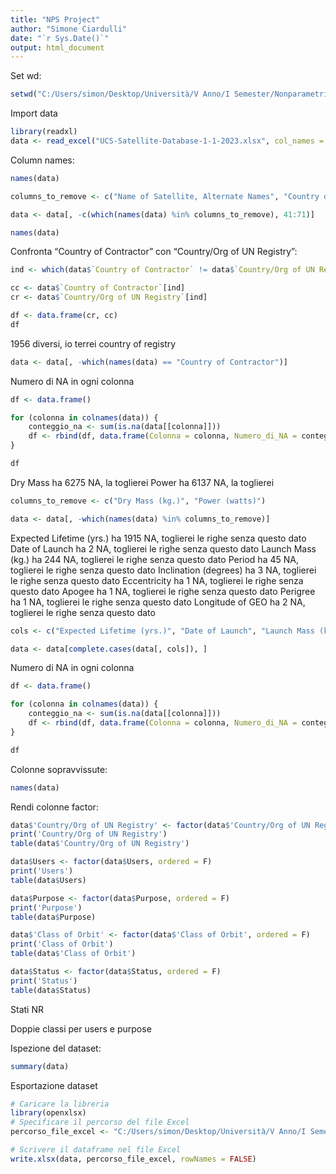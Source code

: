 ---
title: "NPS Project"
author: "Simone Ciardulli"
date: "`r Sys.Date()`"
output: html_document
---

Set wd:
```{r}
setwd("C:/Users/simon/Desktop/Università/V Anno/I Semester/Nonparametric Statistics/Project")
```

Import data
```{r}
library(readxl)
data <- read_excel("UCS-Satellite-Database-1-1-2023.xlsx", col_names = TRUE)
```

Column names:
```{r}
names(data)
```


```{r}
columns_to_remove <- c("Name of Satellite, Alternate Names", "Country of Operator/Owner", "Operator/Owner", "Detailed Purpose", "Type of Orbit", "Contractor", "Launch Site", "Launch Vehicle", "COSPAR Number", "NORAD Number", "Comments", "...32", "Source Used for Orbital Data", "Source...34", "Source...35", "Source...36", "Source...37", "Source...38", "Source...39", "Source...40")

data <- data[, -c(which(names(data) %in% columns_to_remove), 41:71)]

names(data)
```

Confronta "Country of Contractor" con "Country/Org of UN Registry":
```{r}
ind <- which(data$`Country of Contractor` != data$`Country/Org of UN Registry`)

cc <- data$`Country of Contractor`[ind]
cr <- data$`Country/Org of UN Registry`[ind]

df <- data.frame(cr, cc)
df
```
1956 diversi, io terrei country of registry
```{r}
data <- data[, -which(names(data) == "Country of Contractor")]
```


Numero di NA in ogni colonna
```{r}
df <- data.frame()

for (colonna in colnames(data)) {
    conteggio_na <- sum(is.na(data[[colonna]]))
    df <- rbind(df, data.frame(Colonna = colonna, Numero_di_NA = conteggio_na))
}

df
```

Dry Mass ha 6275 NA, la toglierei
Power ha 6137 NA, la toglierei
```{r}
columns_to_remove <- c("Dry Mass (kg.)", "Power (watts)")

data <- data[, -which(names(data) %in% columns_to_remove)]
```



Expected Lifetime (yrs.) ha 1915 NA, toglierei le righe senza questo dato
Date of Launch ha 2 NA, toglierei le righe senza questo dato
Launch Mass (kg.) ha 244 NA, toglierei le righe senza questo dato
Period ha 45 NA, toglierei le righe senza questo dato
Inclination (degrees) ha 3 NA, toglierei le righe senza questo dato
Eccentricity ha 1 NA, toglierei le righe senza questo dato
Apogee ha 1 NA, toglierei le righe senza questo dato
Perigree ha 1 NA, toglierei le righe senza questo dato
Longitude of GEO ha 2 NA, toglierei le righe senza questo dato

```{r}
cols <- c("Expected Lifetime (yrs.)", "Date of Launch", "Launch Mass (kg.)", "Period (minutes)", "Inclination (degrees)", "Eccentricity", "Apogee (km)", "Perigee (km)", "Longitude of GEO (degrees)")

data <- data[complete.cases(data[, cols]), ]
```

Numero di NA in ogni colonna
```{r}
df <- data.frame()

for (colonna in colnames(data)) {
    conteggio_na <- sum(is.na(data[[colonna]]))
    df <- rbind(df, data.frame(Colonna = colonna, Numero_di_NA = conteggio_na))
}

df
```

Colonne sopravvissute:
```{r}
names(data)
```

Rendi colonne factor:
```{r}
data$'Country/Org of UN Registry' <- factor(data$'Country/Org of UN Registry', ordered = F)
print('Country/Org of UN Registry')
table(data$'Country/Org of UN Registry')

data$Users <- factor(data$Users, ordered = F)
print('Users')
table(data$Users)

data$Purpose <- factor(data$Purpose, ordered = F)
print('Purpose')
table(data$Purpose)

data$'Class of Orbit' <- factor(data$'Class of Orbit', ordered = F)
print('Class of Orbit')
table(data$'Class of Orbit')

data$Status <- factor(data$Status, ordered = F)
print('Status')
table(data$Status)
```

Stati NR

Doppie classi per users e purpose




Ispezione del dataset:
```{r}
summary(data)
```

Esportazione dataset
```{r}
# Caricare la libreria
library(openxlsx)
# Specificare il percorso del file Excel
percorso_file_excel <- "C:/Users/simon/Desktop/Università/V Anno/I Semester/Nonparametric Statistics/Project"

# Scrivere il dataframe nel file Excel
write.xlsx(data, percorso_file_excel, rowNames = FALSE)
```

